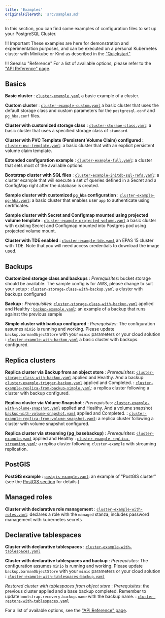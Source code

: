 ```yaml
---
title: 'Examples'
originalFilePath: 'src/samples.md'
---
```


In this section, you can find some examples of configuration files to set up
your PostgreSQL Cluster.

!!! Important
    These examples are here for demonstration and experimentation
    purposes, and can be executed on a personal Kubernetes cluster with Minikube
    or Kind as described in the ["Quickstart"](quickstart.md).

!!! Seealso "Reference"
    For a list of available options, please refer to the ["API Reference" page](pg4k.v1.md).

## Basics

**Basic cluster**
:  [`cluster-example.yaml`](../samples/cluster-example.yaml)
   a basic example of  a cluster.

**Custom cluster**
:  [`cluster-example-custom.yaml`](../samples/cluster-example-custom.yaml)
   a basic cluster that uses the default storage class and custom parameters for
   the `postgresql.conf` and `pg_hba.conf` files.

**Cluster with customized storage class**
: [`cluster-storage-class.yaml`](../samples/cluster-storage-class.yaml):
   a basic cluster that uses a specified storage class of `standard`.

**Cluster with PVC Template (Persistent Volume Claim) configured**
: [`cluster-pvc-template.yaml`](../samples/cluster-pvc-template.yaml):
   a basic cluster that with an explicit persistent volume claim template.

**Extended configuration example**
: [`cluster-example-full.yaml`](../samples/cluster-example-full.yaml):
   a cluster that sets most of the available options.

**Bootstrap cluster with SQL files**
: [`cluster-example-initdb-sql-refs.yaml`](../samples/cluster-example-initdb-sql-refs.yaml):
   a cluster example that will execute a set of queries defined in a Secret and a ConfigMap right after the database is created.

**Sample cluster with customized `pg_hba` configuration**
: [`cluster-example-pg-hba.yaml`](../samples/cluster-example-pg-hba.yaml):
  a basic cluster that enables user `app` to authenticate using certificates.

**Sample cluster with Secret and Configmap mounted using projected volume template**
: [`cluster-example-projected-volume.yaml`](../samples/cluster-example-projected-volume.yaml)
  a basic cluster with existing Secret and Configmap mounted into Postgres pod using projected volume mount.

**Cluster with TDE enabled**
: [`cluster-example-tde.yaml`](../samples/cluster-example-tde.yaml)
  an EPAS 15 cluster with TDE. Note that you will need access credentials
  to download the image used.

## Backups

**Customized storage class and backups**
:   *Prerequisites*: bucket storage should be available. The sample config is for AWS,
    please change to suit your setup
: [`cluster-storage-class-with-backup.yaml`](../samples/cluster-storage-class-with-backup.yaml) a cluster
   with backups configured

**Backup**
:   *Prerequisites*: [`cluster-storage-class-with-backup.yaml`](../samples/cluster-storage-class-with-backup.yaml)
    applied and Healthy
: [`backup-example.yaml`](../samples/backup-example.yaml):
  an example of a backup that runs against the previous sample

**Simple cluster with backup configured**
:   *Prerequisites*: The configuration assumes `minio` is running and working.
    Please update `backup.barmanObjectStore` with your `minio` parameters or your cloud solution
:  [`cluster-example-with-backup.yaml`](../samples/cluster-example-with-backup.yaml)
   a basic cluster with backups configured.

## Replica clusters

**Replica cluster via Backup from an object store**
:   *Prerequisites*:
    [`cluster-storage-class-with-backup.yaml`](../samples/cluster-storage-class-with-backup.yaml) applied and Healthy.
    And a backup
    [`cluster-example-trigger-backup.yaml`](../samples/cluster-example-trigger-backup.yaml)
    applied and Completed.
: [`cluster-example-replica-from-backup-simple.yaml`](../samples/cluster-example-replica-from-backup-simple.yaml):
   a replica cluster following a cluster with backup configured.

**Replica cluster via Volume Snapshot**
:   *Prerequisites*:
    [`cluster-example-with-volume-snapshot.yaml`](../samples/cluster-example-with-volume-snapshot.yaml) applied and Healthy.
    And a volume snapshot
    [`backup-with-volume-snapshot.yaml`](../samples/backup-with-volume-snapshot.yaml)
    applied and Completed.
: [`cluster-example-replica-from-volume-snapshot.yaml`](../samples/cluster-example-replica-from-volume-snapshot.yaml):
   a replica cluster following a cluster with volume snapshot configured.

**Replica cluster via streaming (pg_basebackup)**
:   *Prerequisites*: [`cluster-example.yaml`](../samples/cluster-example.yaml)
    applied and Healthy
:   [`cluster-example-replica-streaming.yaml`](../samples/cluster-example-replica-streaming.yaml): a replica cluster following `cluster-example` with streaming replication.

## PostGIS

**PostGIS example**
: [`postgis-example.yaml`](../samples/postgis-example.yaml):
   an example of "PostGIS cluster" (see the [PostGIS section](postgis.md) for details.)

## Managed roles

**Cluster with declarative role management**
: [`cluster-example-with-roles.yaml`](../samples/cluster-example-with-roles.yaml):
  declares a role with the `managed` stanza, includes password management with
  kubernetes secrets

## Declarative tablespaces

**Cluster with declarative tablespaces**
: [`cluster-example-with-tablespaces.yaml`](../samples/cluster-example-with-tablespaces.yaml)

**Cluster with declarative tablespaces and backup**
: *Prerequisites*: The configuration assumes `minio` is running and working.
    Please update `backup.barmanObjectStore` with your `minio` parameters or your cloud solution
: [`cluster-example-with-tablespaces-backup.yaml`](../samples/cluster-example-with-tablespaces-backup.yaml)

*Restored cluster with tablespaces from object store*
: *Prerequisites*: the previous cluster applied and a base backup completed.
    Remember to update `bootstrap.recovery.backup.name` with the backup name.
: [`cluster-restore-with-tablespaces.yaml`](../samples/cluster-restore-with-tablespaces.yaml)

For a list of available options, see the ["API Reference" page](pg4k.v1.md).
